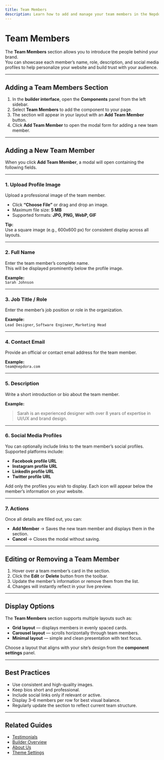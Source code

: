```yaml
---
title: Team Members
description: Learn how to add and manage your team members in the Nepdora Website Builder.
---
```

# Team Members

The **Team Members** section allows you to introduce the people behind your brand.  
You can showcase each member’s name, role, description, and social media profiles to help personalize your website and build trust with your audience.

---

## Adding a Team Members Section

1. In the **builder interface**, open the **Components** panel from the left sidebar.
2. Select **Team Members** to add the component to your page.
3. The section will appear in your layout with an **Add Team Member** button.
4. Click **Add Team Member** to open the modal form for adding a new team member.

---

## Adding a New Team Member

When you click **Add Team Member**, a modal will open containing the following fields.

---

### 1. Upload Profile Image

Upload a professional image of the team member.

- Click **“Choose File”** or drag and drop an image.
- Maximum file size: **5 MB**
- Supported formats: **JPG, PNG, WebP, GIF**

**Tip:**  
Use a square image (e.g., 600x600 px) for consistent display across all layouts.

---

### 2. Full Name

Enter the team member’s complete name.  
This will be displayed prominently below the profile image.

**Example:**  
`Sarah Johnson`

---

### 3. Job Title / Role

Enter the member’s job position or role in the organization.

**Example:**  
`Lead Designer`, `Software Engineer`, `Marketing Head`

---

### 4. Contact Email

Provide an official or contact email address for the team member.

**Example:**  
`team@nepdora.com`

---

### 5. Description

Write a short introduction or bio about the team member.

**Example:**

> Sarah is an experienced designer with over 8 years of expertise in UI/UX and brand design.

---

### 6. Social Media Profiles

You can optionally include links to the team member’s social profiles.  
Supported platforms include:

- **Facebook profile URL**
- **Instagram profile URL**
- **LinkedIn profile URL**
- **Twitter profile URL**

Add only the profiles you wish to display. Each icon will appear below the member’s information on your website.

---

### 7. Actions

Once all details are filled out, you can:

- **Add Member** → Saves the new team member and displays them in the section.
- **Cancel** → Closes the modal without saving.

---

## Editing or Removing a Team Member

1. Hover over a team member’s card in the section.
2. Click the **Edit** or **Delete** button from the toolbar.
3. Update the member’s information or remove them from the list.
4. Changes will instantly reflect in your live preview.

---

## Display Options

The **Team Members** section supports multiple layouts such as:

- **Grid layout** — displays members in evenly spaced cards.
- **Carousel layout** — scrolls horizontally through team members.
- **Minimal layout** — simple and clean presentation with text focus.

Choose a layout that aligns with your site’s design from the **component settings** panel.

---

## Best Practices

- Use consistent and high-quality images.
- Keep bios short and professional.
- Include social links only if relevant or active.
- Display 3–6 members per row for best visual balance.
- Regularly update the section to reflect current team structure.

---

## Related Guides

- [Testimonials](./testimonials)
- [Builder Overview](./builder)
- [About Us](./about-us)
- [Theme Settings](./theme-settings)
